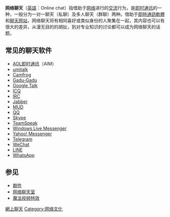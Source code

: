 {{Unreferenced|time=2020-06-26T16:07:22+00:00}}
{{noteTA
|G1 = IT
}}
'''网络聊天'''（[[英語|英語]]：Online chat）指借助于[[网络|网络]]进行的[[交流|交流]]行为，是[[即时通讯|即时通讯]]的一种，一般分为一对一聊天（私聊）及多人聊天（群聊）两种。借助于[[即時通訊|即時通訊軟體]]和[[网络聊天室|聊天网站]]，网络聊天将有相同喜好或类似身份的人聚集在一起，其内容也可以有很大的差异，从漫无目的的胡扯，到对专业知识的讨论都可以成为网络聊天的话题。

==常见的聊天软件==
{{Portal|互联网}}
{{main|即时通讯软件列表}}
* [[AOL即时通讯|AOL即时通讯]]（AIM）
* [[umitalk|umitalk]]
* [[Camfrog|Camfrog]]
* [[Gadu-Gadu|Gadu-Gadu]]
* [[Google_Talk|Google Talk]]
* [[ICQ|ICQ]]
* [[IRC|IRC]]
* [[Jabber|Jabber]]
* [[MUD|MUD]]
* [[腾讯QQ|QQ]]
* [[Skype|Skype]]
* [[TeamSpeak|TeamSpeak]]
* [[Windows_Live_Messenger|Windows Live Messenger]]
* [[Yahoo!_Messenger|Yahoo! Messenger]]
* [[Telegram|Telegram]]
* [[WeChat|WeChat]]
* [[LINE|LINE]]
* [[WhatsApp|WhatsApp]]

==参见==
* [[群件|群件]]
* [[网络聊天室|网络聊天室]]
* [[魔法视频特效|魔法视频特效]]

{{电脑辅助沟通}}
{{Authority control}}
[[Category:網上聊天|]]
[[Category:网络文化|Category:网络文化]]

{{Internet-stub}}